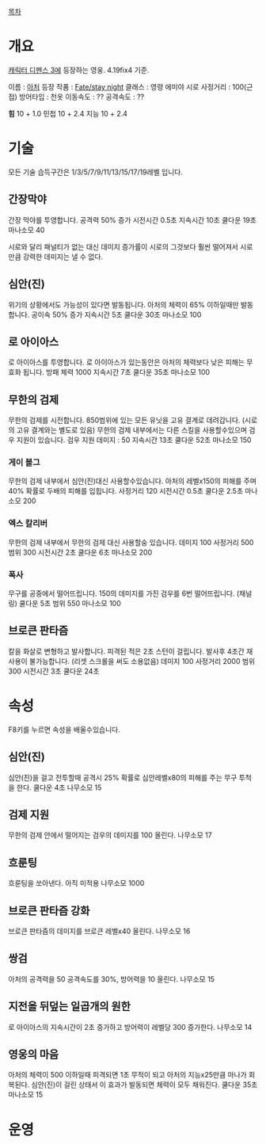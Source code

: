 [[목차]]
= 개요 =
[[캐릭터 디펜스 3]]에 등장하는 영웅. 4.19fix4 기준.

이름 : [[아처]]
등장 작품 : [[Fate/stay night]]
클래스 : 영령 에미야 시로
사정거리 : 100(근접)
방어타입 : 천옷
이동속도 : ??
공격속도 : ??

'''힘''' 10 + 1.0
민첩 10 + 2.4
지능 10 + 2.4



= 기술 =
모든 기술 습득구간은  1/3/5/7/9/11/13/15/17/19레벨 입니다.
== 간장막야 ==
간장 막야를 투영합니다.
공격력 50% 증가
시전시간 0.5초
지속시간 10초
쿨다운 19초
마나소모 40

시로와 달리 패널티가 없는 대신 데미지 증가률이 시로의 그것보다 훨씬 떨어져서 시로만큼 강력한 데미지는 낼 수 없다. 


== 심안(진) ==
위기의 상황에서도 가능성이 있다면 발동됩니다.
아처의 체력이 65% 이하일때만 발동합니다.
공이속 50% 증가
지속시간 5초
쿨다운 30초
마나소모 100



== 로 아이아스 ==
로 아이아스를 투영합니다. 로 아이아스가 있는동안은 아처의 체력보다 낮은 피해는 무효화 됩니다.
방패 체력 1000
지속시간 7초
쿨다운 35초
마나소모 100



== 무한의 검제 ==
무한의 검제를 시전합니다.
850범위에 있는 모든 유닛을 고유 결계로 데려갑니다. (시로의 고유 결계와는 별도로 있음)
무한의 검제 내부에서는 다른 스킬을 사용할수있으며 검우 지원이 있습니다.
검우 지원 데미지 : 50
지속시간 13초
쿨다운 52초
마나소모 150

=== 게이 볼그 ===
무한의 검제 내부에서 심안(진)대신 사용할수있습니다.
아처의 레벨x150의 피해를 주며 40% 확률로 두배의 피해를 입힙니다.
사정거리 120
시전시간 0.5초
쿨다운 2.5초
마나소모 200

=== 엑스 칼리버 ===
무한의 검제 내부에서 무한의 검제 대신 사용할숭 있습니다.
데미지 100
사정거리 500
범위 300
시전시간 2초
쿨다운 6초
마나소모 200

=== 폭사 ===
무구를 공중에서 떨어뜨립니다.
150의 데미지를 가진 검우를 6번 떨어뜨립니다. (채널링)
쿨다운 5초
범위 550
마나소모 100



== 브로큰 판타즘 ==
칼을 화살로 변형하고 발사합니다.
피격된 적은 2초 스턴이 걸립니다.
발사후 4초간 재사용이 불가능합니다. (리셋 스크롤을 써도 소용없음)
데미지 100
사정거리 2000
범위 300
시전시간 3초
쿨다운 24초




= 속성 =
F8키를 누르면 속성을 배울수있습니다.
== 심안(진) ==
심안(진)을 걸고 전투할때 공격시 25% 확률로 심안레벨x80의 피해를 주는 무구 투척을 한다. 쿨다운 4초
나무소모 15
== 검제 지원 ==
무한의 검제 안에서 떨어지는 검우의 데미지를 100 올린다.
나무소모 17
== 흐룬팅 ==
흐룬팅을 쏘아낸다. 아직 미적용
나무소모 1000
== 브로큰 판타즘 강화 ==
브로큰 판타즘의 데미지를 브로큰 레벨x40 올린다.
나무소모 16
== 쌍검 ==
아처의 공격력을 50 공격속도를 30%, 방어력을 10 올린다.
나무소모 15
== 지전을 뒤덮는 일곱개의 원한 ==
로 아이아스의 지속시간이 2초 증가하고 방어력이 레벨당 300 증가한다.
나무소모 14
== 영웅의 마음 ==
아처의 체력이 500 이하일때 피격되면 1초 무적이 되고 아처의 지능x25만큼 마나가 회복된다.
심안(진)이 걸린 상태서 이 효과가 발동되면 체력이 모두 채워진다. 쿨다운 35초
마나소모 15

= 운영 =

